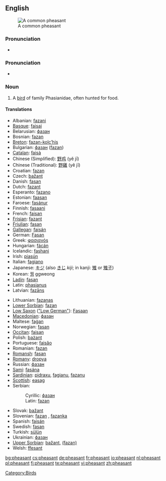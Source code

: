 {{wikipedia}}
==English==
[[Image:Common Pheasant (Hybride).jpg|thumb|A common pheasant]]

===Pronunciation===
*{{audio|en-us-pheasant.ogg|Audio (US)}}

===Pronunciation===
*{{IPA|/'fæsənt/}}

===Noun===
{{en-noun}}

# A [[bird]] of family Phasianidae, often hunted for food.

====Translations====
{{trans-top}}
*Albanian: [[fazani]]
*[[Basque]]: [[faisai]]
*Belarusian: [[фазан]]
*Bosnian: [[fazan#Bosnian|fazan]] {{m}}
*[[Breton]]: [[fazan-kolc’his]]
*Bulgarian: [[фазан]] ([[fazan]])
*[[Catalan]]: [[faisà]]
*Chinese (Simplified): [[野鸡]] (yě jī)
*Chinese (Traditional): [[野雞]] (yě jī)
*Croatian: [[fazan#Croatian|fazan]] {{m}}
*Czech: [[bažant]]
*Danish: [[fasan]]
*Dutch: [[fazant]] {{m}}
*Esperanto: [[fazano]]
*Estonian: [[faasan]]
*Faroese: [[fasánur]]
*Finnish: [[fasaani]]
*French: [[faisan]] {{m}}
*[[Frisian]]: [[fazant]]
*[[Friulian]]: [[fasan]]
*[[Gallegan]]: [[faisán]]
*German: [[Fasan]] {{m}}
*Greek: [[φασιανόs]]
*Hungarian: [[fácán]]
*Icelandic: [[fashani]]
*Irish: [[piasún]]
*Italian: [[fagiano]] {{m}}
*Japanese: [[キジ]] (also [[きじ]] ''kiji''; in kanji: [[雉]] or [[雉子]])
*Korean: [[꿩]] ggweong
*[[Ladin]]: [[fasan]]
*Latin: [[phasianus]] {{m}}
*Latvian: [[fazāns]]
{{trans-mid}}
*Lithuanian: [[fazanas]]
*[[Lower Sorbian]]: [[fazan]]
*[[Low Saxon]] ([["Low German"]]): [[Fasaan]] {{m}}
*[[Macedonian]]: [[фазан]]
*Maltese: [[faġan]]
*Norwegian: [[fasan]]
*[[Occitan]]: [[faisan]]
*Polish: [[bażant]]
*Portuguese: [[faisăo]]
*Romanian: [[fazan]]
*[[Romansh]]: [[fasan]]
*[[Romany]]: [[dropya]] {{f}}
*Russian: [[фазан#Russian|фазан]] {{m}}
*[[Sami]]: [[fasána]]
*[[Sardinian]]: [[pidraxu]], [[fagianu]], [[fazanu]]
*[[Scottish]]: [[easag]]
*Serbian:
*:Cyrillic: [[фазан#Serbian|фазан]] {{m}}
*:Latin: [[fazan#Serbian|fazan]] {{m}}
*Slovak: [[bažant]]
*Slovenian: [[fazan]] {{m}}, [[fazanka]] {{f}}
*Spanish: [[faisán]] {{m}}
*Swedish: [[fasan]]
*Turkish: [[sülün]]
*Ukrainian: [[фазан]]
*[[Upper Sorbian]]: [[bažant]], [[(fazan)]]
*Welsh: [[ffesant]]
{{trans-bottom}}

[[Category:Birds]]

[[bg:pheasant]]
[[cs:pheasant]]
[[de:pheasant]]
[[fr:pheasant]]
[[io:pheasant]]
[[nl:pheasant]]
[[pl:pheasant]]
[[fi:pheasant]]
[[te:pheasant]]
[[vi:pheasant]]
[[zh:pheasant]]